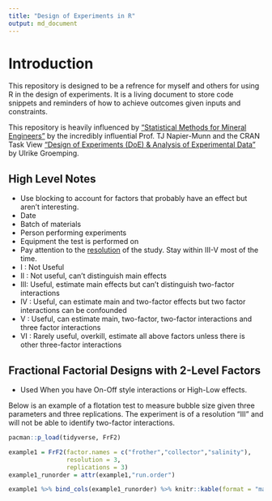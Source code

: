 ```yaml
---
title: "Design of Experiments in R"
output: md_document
---
```


# Introduction

This repository is designed to be a refrence for myself and others for using R
in the design of experiments. It is a living document to store code snippets and
reminders of how to achieve outcomes given inputs and constraints.

This repository is heavily influenced by ["Statistical Methods for Mineral Engineers"](https://jktech.com.au/statistical-methods-mineral-engineers) by the
incredibly influential Prof. TJ Napier-Munn and the CRAN Task View ["Design of Experiments (DoE) & Analysis of Experimental Data"](https://cran.r-project.org/web/views/ExperimentalDesign.html) by Ulrike
Groemping.

## High Level Notes

* Use blocking to account for factors that probably have an effect but aren't interesting.
- Date
- Batch of materials
- Person performing experiments
- Equipment the test is performed on
* Pay attention to the [resolution](https://en.wikipedia.org/wiki/Fractional_factorial_design#Resolution) of the study. Stay within III-V most of the time. 
- I  : Not Useful
- II : Not useful, can't distinguish main effects
- III: Useful, estimate main effects but can't distinguish two-factor interactions
- IV : Useful, can estimate main and two-factor effects but two factor interactions can be confounded
- V  : Useful, can estimate main, two-factor, two-factor interactions and three factor interactions
- VI : Rarely useful, overkill, estimate all above factors unless there is other three-factor interactions


## Fractional Factorial Designs with 2-Level Factors

* Used When you have On-Off style interactions or High-Low effects.

Below is an example of a flotation test to measure bubble size given three
parameters and three replications. The experiment is of a resolution "III" and
will not be able to identify two-factor interactions.

```r
pacman::p_load(tidyverse, FrF2)

example1 = FrF2(factor.names = c("frother","collector","salinity"),
                resolution = 3,
                replications = 3)
example1_runorder = attr(example1,"run.order")

example1 %>% bind_cols(example1_runorder) %>% knitr::kable(format = "markdown")

```




